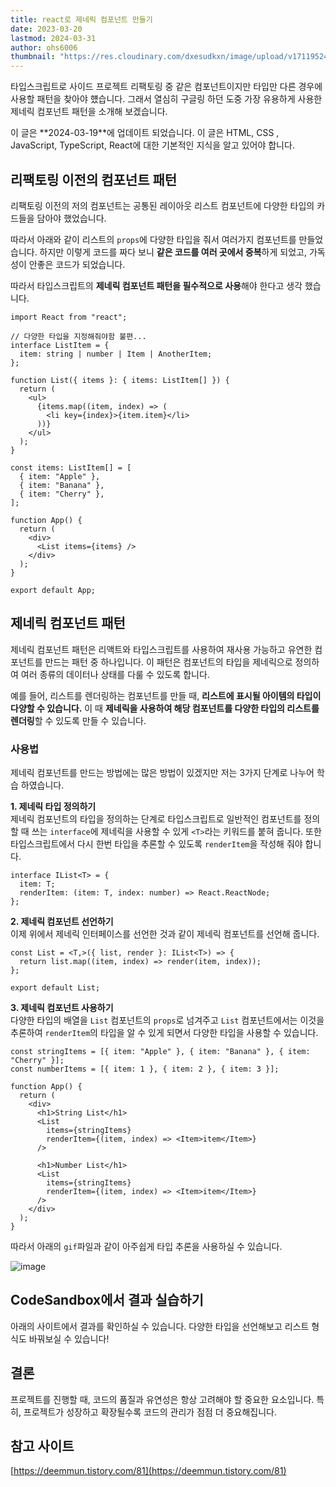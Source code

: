 ```yaml
---
title: react로 제네릭 컴포넌트 만들기
date: 2023-03-20
lastmod: 2024-03-31
author: ohs6006
thumbnail: "https://res.cloudinary.com/dxesudkxn/image/upload/v1711952423/blog/kzfeeorbsootbfqy0xal.gif"
---
```


타입스크립트로 사이드 프로젝트 리팩토링 중 같은 컴포넌트이지만 타입만 다른 경우에 사용할 패턴을 찾아야 헀습니다. 그래서 열심히 구글링 하던 도중 가장 유용하게 사용한 제네릭 컴포넌트 패턴을 소개해 보겠습니다.

<Callout type="info" row={true}>
  이 글은 **2024-03-19**에 업데이트 되었습니다.
</Callout>
<Callout type="warn" row={true}>
  이 글은 HTML, CSS , JavaScript, TypeScript, React에 대한 기본적인 지식을 알고
  있어야 합니다.
</Callout>

## 리팩토링 이전의 컴포넌트 패턴

리팩토링 이전의 저의 컴포넌트는 공통된 레이아웃 리스트 컴포넌트에 다양한 타입의 카드들을 담아야 했었습니다.

따라서 아래와 같이 리스트의 `props`에 다양한 타입을 줘서 여러가지 컴포넌트를 만들었습니다. 하지만 이렇게 코드를 짜다 보니 **같은 코드를 여러 곳에서 중복**하게 되었고, 가독성이 안좋은 코드가 되었습니다.

따라서 타입스크립트의 **제네릭 컴포넌트 패턴을 필수적으로 사용**해야 한다고 생각 했습니다.

```tsx
import React from "react";

// 다양한 타입을 지정해줘야함 불편...
interface ListItem = {
  item: string | number | Item | AnotherItem;
};

function List({ items }: { items: ListItem[] }) {
  return (
    <ul>
      {items.map((item, index) => (
        <li key={index}>{item.item}</li>
      ))}
    </ul>
  );
}

const items: ListItem[] = [
  { item: "Apple" },
  { item: "Banana" },
  { item: "Cherry" },
];

function App() {
  return (
    <div>
      <List items={items} />
    </div>
  );
}

export default App;
```

## 제네릭 컴포넌트 패턴

제네릭 컴포넌트 패턴은 리액트와 타입스크립트를 사용하여 재사용 가능하고 유연한 컴포넌트를 만드는 패턴 중 하나입니다. 이 패턴은 컴포넌트의 타입을 제네릭으로 정의하여 여러 종류의 데이터나 상태를 다룰 수 있도록 합니다.

예를 들어, 리스트를 렌더링하는 컴포넌트를 만들 때, **리스트에 표시될 아이템의 타입이 다양할 수 있습니다.** 이 때 **제네릭을 사용하여 해당 컴포넌트를 다양한 타입의 리스트를 렌더링**할 수 있도록 만들 수 있습니다.

### 사용법

제네릭 컴포넌트를 만드는 방법에는 많은 방법이 있겠지만 저는 3가지 단계로 나누어 학습 하였습니다.

**1. 제네릭 타입 정의하기**<br/>
제네릭 컴포넌트의 타입을 정의하는 단계로 타입스크립트로 일반적인 컴포넌트를 정의할 때 쓰는 `interface`에 제네릭을 사용할 수 있게 `<T>`라는 키워드를 붙혀 줍니다. 또한 타입스크립트에서 다시 한번 타입을 추론할 수 있도록 `renderItem`을 작성해 줘야 합니다.

```tsx
interface IList<T> = {
  item: T;
  renderItem: (item: T, index: number) => React.ReactNode;
};
```

**2. 제네릭 컴포넌트 선언하기**<br/>
이제 위에서 제네릭 인터페이스를 선언한 것과 같이 제네릭 컴포넌트를 선언해 줍니다.

```tsx
const List = <T,>({ list, render }: IList<T>) => {
  return list.map((item, index) => render(item, index));
};

export default List;
```

**3. 제네릭 컴포넌트 사용하기**<br/>
다양한 타입의 배열을 `List` 컴포넌트의 `props`로 넘겨주고 `List` 컴포넌트에서는 이것을 추론하여 `renderItem`의 타입을 알 수 있게 되면서 다양한 타입을 사용할 수 있습니다.

```tsx
const stringItems = [{ item: "Apple" }, { item: "Banana" }, { item: "Cherry" }];
const numberItems = [{ item: 1 }, { item: 2 }, { item: 3 }];

function App() {
  return (
    <div>
      <h1>String List</h1>
      <List
        items={stringItems}
        renderItem={(item, index) => <Item>item</Item>}
      />

      <h1>Number List</h1>
      <List
        items={stringItems}
        renderItem={(item, index) => <Item>item</Item>}
      />
    </div>
  );
}
```

따라서 아래의 `gif`파일과 같이 아주쉽게 타입 추론을 사용하실 수 있습니다.

![image](https://res.cloudinary.com/dxesudkxn/image/upload/v1711952423/blog/kzfeeorbsootbfqy0xal.gif)

## CodeSandbox에서 결과 실습하기

아래의 사이트에서 결과를 확인하실 수 있습니다. 다양한 타입을 선언해보고 리스트 형식도 바꿔보실 수 있습니다!

<CodeSandbox
  src="https://codesandbox.io/embed/f22n2r?view=Editor+%2B+Preview&module=%2Fsrc%2FApp.tsx"
  title="generic-components"
  allow="accelerometer; ambient-light-sensor; camera; encrypted-media; geolocation; gyroscope; hid; microphone; midi; payment; usb; vr; xr-spatial-tracking"
  sandbox="allow-forms allow-modals allow-popups allow-presentation allow-same-origin allow-scripts"
/>

## 결론

프로젝트를 진행할 때, 코드의 품질과 유연성은 항상 고려해야 할 중요한 요소입니다. 특히, 프로젝트가 성장하고 확장될수록 코드의 관리가 점점 더 중요해집니다.

## 참고 사이트

[https://deemmun.tistory.com/81](https://deemmun.tistory.com/81)
